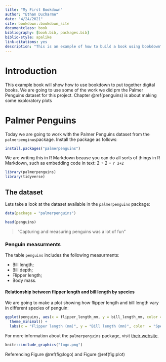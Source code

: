 ```yaml
--- 
title: "My First Bookdown"
author: "Ethan Ducharme"
date: "4/24/2021"
site: bookdown::bookdown_site
documentclass: book
bibliography: [book.bib, packages.bib]
biblio-style: apalike
link-citations: yes
description: "This is an example of how to build a book using bookdown"
---
```


# Introduction

This example book will show how to use bookdown to put together digital books. We are going to use some of the work we did pm the Palmer Penguins dataset for this project. 
Chapter \@ref(penguins) is about making some exploratory plots 

<!--chapter:end:index.Rmd-->


# Palmer Penguins {#penguins}

Today we are going to work with the Palmer Penguins dataset from the `palmerpenginus`package. Install the package as follows:

```r
install.packages("palmerpenguins")
```

We are writing this in R Markdown beause you can do all sorts of things in R Markdown, such as embedding code in text: 2 + 2 = `r 2+2`

```r
library(palmerpenguins)
library(tidyverse)
```

## The dataset

Lets take a look at the dataset available in the `palmerpenguins` package:

```r
data(package = "palmerpenguins")
```

```r
head(penguins)
```

> "Capturing and measuring penguins was a lot of fun"

### Penguin measurments

The table `penguins` includes the following measurments:

* Bill length;
* Bill depth;
* Flipper length;
* Body mass.

#### Relationship between flipper length and bill length by species

We are going to make a plot showing how flipper length and bill length vary in different species of penguin:

```r
ggplot(penguins, aes(x = flipper_length_mm, y = bill_length_mm, color = species)) + geom_point() +
  theme_minimal() +
  labs(x = "Flipper length (mm)", y = "Bill length (mm)", color  = "Species")
```

For more information about the `palmerpenguins` package, visit [their website](https://allisonhorst.github.io/palmerpenguins/).


```r
knitr::include_graphics("logo.png")
```



Referencing Figure \@ref(fig:logo) and Figure \@ref(fig:plot)




<!--chapter:end:01-penguin.Rmd-->

